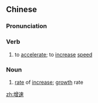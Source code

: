 ==Chinese==
{{zh-forms}}

===Pronunciation===
{{zh-pron
|m=zēngsù
|c=zang1 cuk1
|cat=v,n
}}

===Verb===
{{zh-verb}}

# to [[accelerate]]; to [[increase]] [[speed]]

===Noun===
{{zh-noun}}

# [[rate]] of [[increase]]; [[growth]] rate

[[zh:增速]]